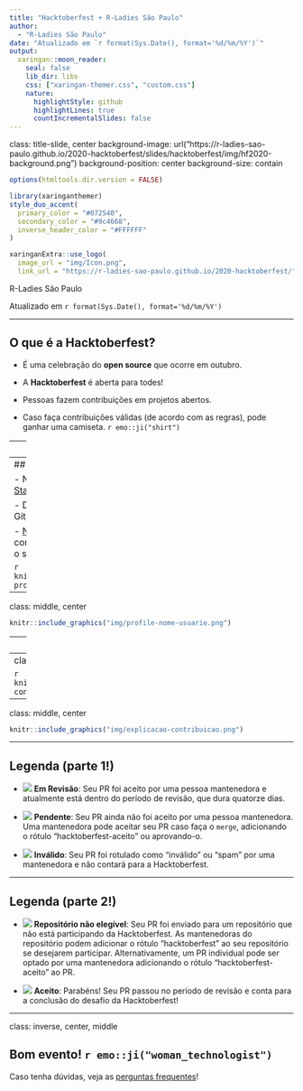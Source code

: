 ```yaml
---
title: "Hacktoberfest + R-Ladies São Paulo"
author: 
  - "R-Ladies São Paulo"
date: "Atualizado em `r format(Sys.Date(), format='%d/%m/%Y')`"
output:
  xaringan::moon_reader:
    seal: false
    lib_dir: libs
    css: ["xaringan-themer.css", "custom.css"]
    nature:
      highlightStyle: github
      highlightLines: true
      countIncrementalSlides: false
---
```

class: title-slide, center
background-image: url("https://r-ladies-sao-paulo.github.io/2020-hacktoberfest/slides/hacktoberfest/img/hf2020-background.png")
background-position: center
background-size: contain

```r
options(htmltools.dir.version = FALSE)
```

```r
library(xaringanthemer)
style_duo_accent(
  primary_color = "#072540",
  secondary_color = "#9c4668",
  inverse_header_color = "#FFFFFF"
)
```

```r
xaringanExtra::use_logo(
  image_url = "img/Icon.png",
  link_url = "https://r-ladies-sao-paulo.github.io/2020-hacktoberfest/")

```


 R-Ladies São Paulo


Atualizado em `r format(Sys.Date(), format='%d/%m/%Y')`


---

## O que é a **Hacktoberfest**?

- É uma celebração do __open source__ que ocorre em outubro.

- A **Hacktoberfest** é aberta para todes!

- Pessoas fazem contribuições em projetos abertos.

- Caso faça contribuições válidas (de acordo com as regras), pode ganhar uma camiseta. `r emo::ji("shirt")`



---
## Regras para receber o prêmio

- Necessário realizar 4 contribuições válidas, através de __Pull Requests__ no [GitHub](https://github.com).

- Para ser uma contribuição válida:

**EM BREVE**


---
## Como participar?

- No site da __Hacktoberfest__, clique em [Start Hacking](https://hacktoberfest.digitalocean.com/login)

- Dê permissão utilizando sua conta do GitHub

- [Nesta página](https://hacktoberfest.digitalocean.com/profile) ficarão listados as suas contribuções, com uma legenda sobre o status da sua contribuição. Exemplo:

```r
knitr::include_graphics("img/exemplo-profile.png")
```


---
class: middle, center

```r
knitr::include_graphics("img/profile-nome-usuarie.png")
```

---
class: middle, center

```r
knitr::include_graphics("img/profile-progresso.png")
```


---
class: middle, center

```r
knitr::include_graphics("img/exemplo-contribuicoes.png")
```

---
class: middle, center

```r
knitr::include_graphics("img/explicacao-contribuicao.png")
```

---

## Legenda (parte 1!)

- ![](https://hacktoberfest.digitalocean.com/assets/icon-light-pending-582457b485f011e10472cf119054f1d8891ae3eed9f6ae7beae19150dcb4ca95.svg)  __Em Revisão__: Seu PR foi aceito por uma pessoa mantenedora e atualmente está dentro do período de revisão, que dura quatorze dias. 

- ![](https://hacktoberfest.digitalocean.com/assets/icon-light-unaccepted-96a3930bd7cc38d7096f1eb28ce184bb18b624bad00079954c644f3e315a559b.svg)  __Pendente__: Seu PR ainda não foi aceito por uma pessoa mantenedora. Uma mantenedora pode aceitar seu PR caso faça o `merge`, adicionando o rótulo "hacktoberfest-aceito" ou aprovando-o. 

- ![](https://hacktoberfest.digitalocean.com/assets/icon-light-invalid-65ff290db8df3c5390866ba4d2e838a61002c1cba601b03e43dd2782ad47840d.svg)  __Inválido__: Seu PR foi rotulado como "inválido" ou "spam" por uma mantenedora e não contará para a Hacktoberfest.

---

## Legenda (parte 2!)


- ![](https://hacktoberfest.digitalocean.com/assets/icon-light-ineligible-4640f9976727559d4dfb33259eda6bb469ed64926da95709549ae8f6266f2a95.svg) __Repositório não elegível__: Seu PR foi enviado para um repositório que não está participando da Hacktoberfest. As mantenedoras do repositório podem adicionar o rótulo "hacktoberfest" ao seu repositório se desejarem participar. Alternativamente, um PR individual pode ser optado por uma mantenedora adicionando o rótulo "hacktoberfest-aceito" ao PR. 


- ![](https://hacktoberfest.digitalocean.com/assets/icon-light-eligible-10af2173b253295e62295a5a9a4e13cb03ef63e0f71c378d16700ff3abc9156f.svg) __Aceito__: Parabéns! Seu PR passou no período de revisão e conta para a conclusão do desafio da Hacktoberfest!



---
class: inverse, center, middle

## Bom evento! `r emo::ji("woman_technologist")`


Caso tenha dúvidas, veja as [perguntas frequentes](https://hacktoberfest.digitalocean.com/faq)!
